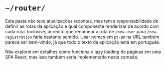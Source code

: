 # `~/router/`

Esta pasta não teve atualizações recentes, mas tem a responsabilidade de definir as rotas da aplicação e qual componente renderizar de acordo com cada rota. Inclusive, acredito que renomear a rota de `/new-user` para `/new-registration` faria bastante sentido. Usar nomes em `pt-BR` na URL também parece ser bem-vindo, já que todo o texto da aplicação está em português.

Não explorei em detalhes como funciona o lazy loading de páginas em uma SPA React, mas isso também seria implementado nesta camada.
